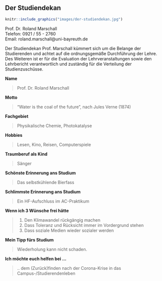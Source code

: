 ## Der Studiendekan

```r
knitr::include_graphics("images/der-studiendekan.jpg")
```

Prof. Dr. Roland Marschall<br>
Telefon: 0921 / 55 - 2760<br>
Email: roland.marschall@uni-bayreuth.de

Der Studiendekan Prof. Marschall kümmert sich um die Belange der Studierenden und achtet auf die ordnungsgemäße Durchführung der Lehre.
Des Weiteren ist er für die Evaluation der Lehrveranstaltungen sowie den Lehrbericht verantwortlich und zuständig für die Verteilung der Studienzuschüsse.

**Name**

> Prof. Dr. Roland Marschall

**Motto**

> "Water is the coal of the future", nach Jules Verne (1874)

**Fachgebiet**

> Physikalische Chemie, Photokatalyse

**Hobbies**

> Lesen, Kino, Reisen, Computerspiele

**Traumberuf als Kind**

> Sänger

**Schönste Erinnerung ans Studium**

> Das selbstkühlende Bierfass

**Schlimmste Erinnerung ans Studium**

> Ein HF-Aufschluss im AC-Praktikum

**Wenn ich 3 Wünsche frei hätte**

> 1. Den Klimawandel rückgängig machen
> 2. Dass Toleranz und Rücksicht immer im Vordergrund stehen
> 3. Dass soziale Medien wieder sozialer werden

**Mein Tipp fürs Studium**

> Wiederholung kann nicht schaden.

**Ich möchte euch helfen bei ...**

> .. dem (Zurück)finden nach der Corona-Krise in das Campus-/Studierendenleben